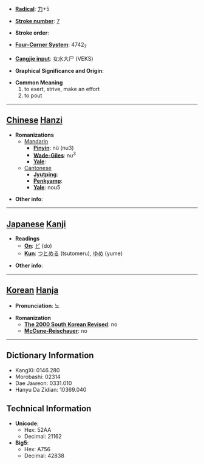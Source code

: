 * '''[[Wiktionary:Chinese radical index| Radical]]''': [[Wiktionary:Chinese radical index 力|力]]+5

* '''[[Wiktionary:Chinese total strokes index|Stroke number]]''': [[Wiktionary:Chinese total strokes index 7|7]]

* '''Stroke order''': 

* '''[[Wiktionary:Chinese four corner index|Four-Corner System]]''': 4742<sub>7</sub>

* '''[[Wiktionary:Chinese Cangjie index|Cangjie input]]''': 女水大尸 (VEKS)

* '''Graphical Significance and Origin''': 

* '''Common Meaning'''
*#to exert, strive, make an effort
*# to pout


----

== [[Chinese]] [[Hanzi]] ==

* '''Romanizations'''
** [[Mandarin]]
*** '''[[Pinyin]]''': nǔ (nu3)
*** '''[[Wade-Giles]]''': nu<sup>3</sup>
*** '''[[Yale]]''': 
**[[Cantonese]]
***'''[[Jyutping]]''':
***'''[[Penkyamp]]''': 
***'''[[Yale]]''': nou5

* '''Other info''': 

----

== [[Japanese]] [[Kanji]] ==

* '''Readings'''
** '''[[On]]''': [[ど]] (do)
** '''[[Kun]]''': [[つとめる]] (tsutomeru), [[ゆめ]] (yume)

* '''Other info''':  

----

== [[Korean]] [[Hanja]] ==

* '''Pronunciation''': 노

* '''Romanization'''
** '''[[The 2000 South Korean Revised Romanization|The 2000 South Korean Revised]]''': no
** '''[[McCune-Reischauer]]''': no

----

== Dictionary Information ==

* KangXi: 0146.280
* Morobashi: 02314
* Dae Jaweon: 0331.010
* Hanyu Da Zidian: 10369.040

== Technical Information ==

* '''Unicode''':
** Hex: 52AA
** Decimal: 21162
* '''Big5''':
** Hex: A756
** Decimal: 42838